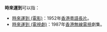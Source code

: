 '''時來運到'''可以指：

*[[時來運到_(電影)|時來運到 (電影)]]：1952年[[香港|香港]][[粵語長片|粵語長片]]。
*[[時來運到_(電視劇)|時來運到 (電視劇)]]：1987年[[香港無線電視|香港無線電視]]劇集。
 
{{disambig|X|Cat=四字作品消歧义}}